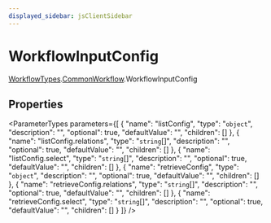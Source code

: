 ```yaml
---
displayed_sidebar: jsClientSidebar
---
```



# WorkflowInputConfig

[WorkflowTypes](../../internal-1/modules/admin_discounts.internal.internal-1.WorkflowTypes.mdx).[CommonWorkflow](../../WorkflowTypes/modules/admin_discounts.internal.internal-1.WorkflowTypes.CommonWorkflow.mdx).WorkflowInputConfig

## Properties

<ParameterTypes parameters={[
  {
    "name": "listConfig",
    "type": "`object`",
    "description": "",
    "optional": true,
    "defaultValue": "",
    "children": []
  },
  {
    "name": "listConfig.relations",
    "type": "`string`[]",
    "description": "",
    "optional": true,
    "defaultValue": "",
    "children": []
  },
  {
    "name": "listConfig.select",
    "type": "`string`[]",
    "description": "",
    "optional": true,
    "defaultValue": "",
    "children": []
  },
  {
    "name": "retrieveConfig",
    "type": "`object`",
    "description": "",
    "optional": true,
    "defaultValue": "",
    "children": []
  },
  {
    "name": "retrieveConfig.relations",
    "type": "`string`[]",
    "description": "",
    "optional": true,
    "defaultValue": "",
    "children": []
  },
  {
    "name": "retrieveConfig.select",
    "type": "`string`[]",
    "description": "",
    "optional": true,
    "defaultValue": "",
    "children": []
  }
]} />
